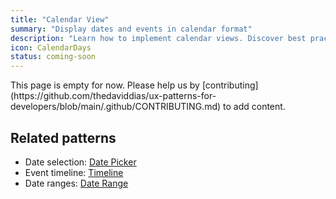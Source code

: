 ```yaml
---
title: "Calendar View"
summary: "Display dates and events in calendar format"
description: "Learn how to implement calendar views. Discover best practices for date navigation, event display, and calendar interactions."
icon: CalendarDays
status: coming-soon
---
```


<Callout type="warning">
  This page is empty for now. Please help us by
  [contributing](https://github.com/thedaviddias/ux-patterns-for-developers/blob/main/.github/CONTRIBUTING.md)
  to add content.
</Callout>

## Related patterns

- Date selection: [Date Picker](/patterns/forms/date-picker)
- Event timeline: [Timeline](/patterns/data-display/timeline)
- Date ranges: [Date Range](/patterns/forms/date-range)

